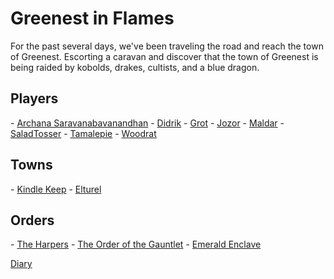 = Greenest in Flames =

For the past several days, we've been traveling the road and reach the town of Greenest. 
Escorting a caravan and discover that the town of Greenest is being raided by kobolds, drakes, cultists, and a blue dragon.

== Players ==
- [[Archie|Archana Saravanabavanandhan]]
- [[Didrik]]
- [[Grot]]
- [[Jozor]]
- [[Maldar]]
- [[SaladTosser]]
- [[Tamalepie]]
- [[Woodrat]]

== Towns ==

- [[Kindle Keep]]
- [[Elturel]]

== Orders ==

- [[The Harpers]]
- [[The Order of the Gauntlet]]
- [[Emerald Enclave]]

[[/diary/diary|Diary]]

